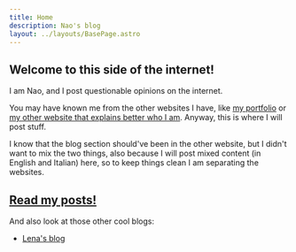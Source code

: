 ```yaml
---
title: Home
description: Nao's blog
layout: ../layouts/BasePage.astro
---
```


<section class="index">

# Welcome to this side of the internet!

I am Nao, and I post questionable opinions on the internet.

You may have known me from the other websites I have, like [my portfolio](https://nyaomi.xyz) or
[my other website that explains better who I am](https://gock.mom). Anyway, this is where I will
post stuff.

I know that the blog section should've been in the other website, but I didn't want to mix the two
things, also because I will post mixed content (in English and Italian) here, so to keep things
clean I am separating the websites.

## [Read my posts!](/blog)

And also look at those other cool blogs:

- [Lena's blog](https://lena.nihil.gay/)

</section>
